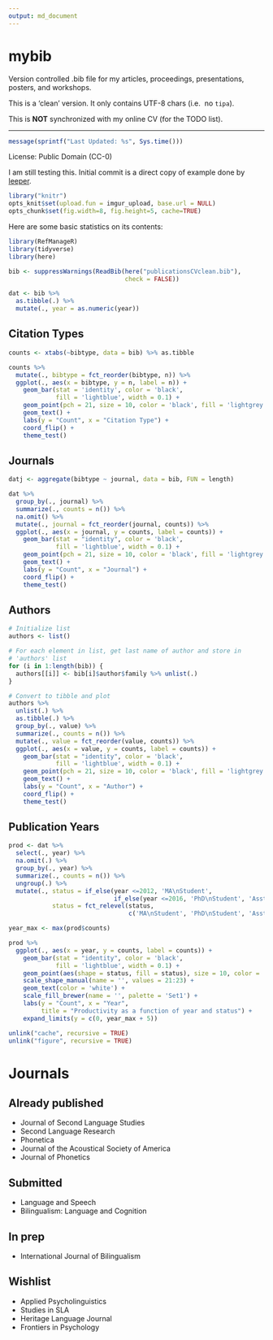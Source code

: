 ```yaml
---
output: md_document
---
```


# mybib

Version controlled .bib file for my articles, proceedings, 
presentations, posters, and workshops.

This is a 'clean' version. It only contains UTF-8 chars (i.e. 
no ```tipa```).

This is **NOT** synchronized with my online CV (for the TODO list).

----


```r
message(sprintf("Last Updated: %s", Sys.time()))
```

License: Public Domain (CC-0)

I am still testing this. Initial commit is a direct copy of example done by 
[leeper](https://github.com/leeper/references). 


```r
library("knitr")
opts_knit$set(upload.fun = imgur_upload, base.url = NULL)
opts_chunk$set(fig.width=8, fig.height=5, cache=TRUE)
```

Here are some basic statistics on its contents:

```r
library(RefManageR)
library(tidyverse)
library(here)

bib <- suppressWarnings(ReadBib(here("publicationsCVclean.bib"), 
                                check = FALSE))

dat <- bib %>% 
  as.tibble(.) %>% 
  mutate(., year = as.numeric(year))
```



## Citation Types

```r
counts <- xtabs(~bibtype, data = bib) %>% as.tibble

counts %>% 
  mutate(., bibtype = fct_reorder(bibtype, n)) %>% 
  ggplot(., aes(x = bibtype, y = n, label = n)) + 
    geom_bar(stat = 'identity', color = 'black', 
             fill = 'lightblue', width = 0.1) + 
    geom_point(pch = 21, size = 10, color = 'black', fill = 'lightgrey') + 
    geom_text() + 
    labs(y = "Count", x = "Citation Type") + 
    coord_flip() + 
    theme_test()
```

## Journals

```r
datj <- aggregate(bibtype ~ journal, data = bib, FUN = length)

dat %>% 
  group_by(., journal) %>% 
  summarize(., counts = n()) %>% 
  na.omit() %>% 
  mutate(., journal = fct_reorder(journal, counts)) %>% 
  ggplot(., aes(x = journal, y = counts, label = counts)) + 
    geom_bar(stat = "identity", color = 'black', 
             fill = 'lightblue', width = 0.1) + 
    geom_point(pch = 21, size = 10, color = 'black', fill = 'lightgrey') + 
    geom_text() + 
    labs(y = "Count", x = "Journal") + 
    coord_flip() + 
    theme_test()
```

## Authors

```r
# Initialize list
authors <- list()

# For each element in list, get last name of author and store in 
# 'authors' list
for (i in 1:length(bib)) {
  authors[[i]] <- bib[i]$author$family %>% unlist(.)
}

# Convert to tibble and plot
authors %>% 
  unlist(.) %>% 
  as.tibble(.) %>% 
  group_by(., value) %>% 
  summarize(., counts = n()) %>% 
  mutate(., value = fct_reorder(value, counts)) %>% 
  ggplot(., aes(x = value, y = counts, label = counts)) + 
    geom_bar(stat = "identity", color = 'black', 
             fill = 'lightblue', width = 0.1) + 
    geom_point(pch = 21, size = 10, color = 'black', fill = 'lightgrey') + 
    geom_text() + 
    labs(y = "Count", x = "Author") + 
    coord_flip() + 
    theme_test()
```

## Publication Years

```r
prod <- dat %>% 
  select(., year) %>% 
  na.omit(.) %>% 
  group_by(., year) %>% 
  summarize(., counts = n()) %>% 
  ungroup(.) %>% 
  mutate(., status = if_else(year <=2012, 'MA\nStudent', 
                             if_else(year <=2016, 'PhD\nStudent', 'Asst.\nProf')), 
            status = fct_relevel(status, 
                                 c('MA\nStudent', 'PhD\nStudent', 'Asst.\nProf')))

year_max <- max(prod$counts)

prod %>% 
  ggplot(., aes(x = year, y = counts, label = counts)) + 
    geom_bar(stat = "identity", color = 'black', 
             fill = 'lightblue', width = 0.1) + 
    geom_point(aes(shape = status, fill = status), size = 10, color = 'black') + 
    scale_shape_manual(name = '', values = 21:23) + 
    geom_text(color = 'white') + 
    scale_fill_brewer(name = '', palette = 'Set1') + 
    labs(y = "Count", x = "Year", 
         title = "Productivity as a function of year and status") + 
    expand_limits(y = c(0, year_max + 5))
```

```r
unlink("cache", recursive = TRUE)
unlink("figure", recursive = TRUE)
```


# Journals

## Already published

- Journal of Second Language Studies
- Second Language Research
- Phonetica
- Journal of the Acoustical Society of America
- Journal of Phonetics

## Submitted

- Language and Speech
- Bilingualism: Language and Cognition

## In prep

- International Journal of Bilingualism

## Wishlist

- Applied Psycholinguistics
- Studies in SLA
- Heritage Language Journal
- Frontiers in Psychology



